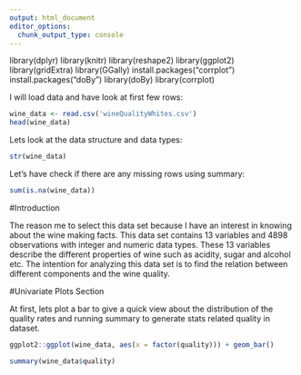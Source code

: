 ---
output: html_document
editor_options: 
  chunk_output_type: console
---
library(dplyr)
library(knitr)
library(reshape2)
library(ggplot2)
library(gridExtra)
library(GGally)
install.packages("corrplot")
install.packages("doBy")
library(doBy)
library(corrplot)

I will load data and have look at first few rows:
```{r}
wine_data <- read.csv('wineQualityWhites.csv')
head(wine_data)
```

Lets look at the data structure and data types:
```{r}
str(wine_data)
```

Let's have check if there are any missing rows using summary:
```{r}
sum(is.na(wine_data))
```

#Introduction

The reason me to select this data set because I have an interest  in knowing about the wine making facts. This data set contains 13 variables and 4898 observations with integer and numeric data types. These 13 variables describe the different properties of wine such as acidity, sugar and alcohol etc. The intention for analyzing this data set is to find the relation between different components and the wine quality.

#Univariate Plots Section

At first, lets plot a bar to give a quick view about the distribution of the quality  rates and running summary to generate stats related quality in  dataset.

```{r}
ggplot2::ggplot(wine_data, aes(x = factor(quality))) + geom_bar()

summary(wine_data$quality)
```



